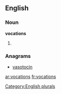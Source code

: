 
==English==

===Noun===
'''vocations'''

# {{plural of|[[vocation]]}}

===Anagrams===
* [[vasotocin#English|vasotocin]]

[[Category:English plurals]]

[[ar:vocations]]
[[fr:vocations]]